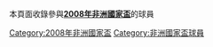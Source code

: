 本頁面收錄參與'''[[2008年非洲國家盃|2008年非洲國家盃]]'''的球員

[[Category:2008年非洲國家盃|Category:2008年非洲國家盃]]
[[Category:非洲國家盃球員|Category:非洲國家盃球員]]